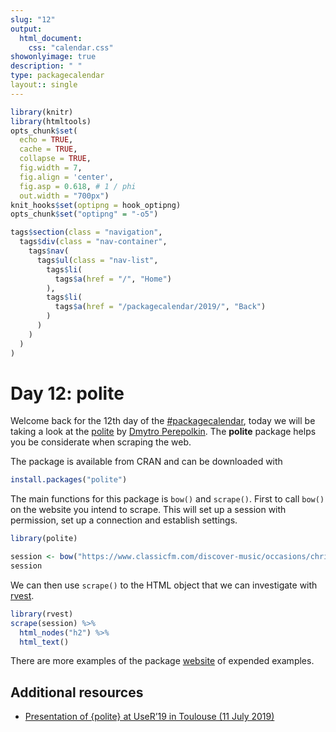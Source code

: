 ```yaml
---
slug: "12"
output: 
  html_document:
    css: "calendar.css"
showonlyimage: true
description: " "
type: packagecalendar
layout:: single
---
```


<html>
    <link rel="stylesheet" href="calendar-post.css"/>
</html>

```r
library(knitr)
library(htmltools)
opts_chunk$set(
  echo = TRUE, 
  cache = TRUE,
  collapse = TRUE,
  fig.width = 7, 
  fig.align = 'center',
  fig.asp = 0.618, # 1 / phi
  out.width = "700px")
knit_hooks$set(optipng = hook_optipng)
opts_chunk$set("optipng" = "-o5")
```

```r
tags$section(class = "navigation",
  tags$div(class = "nav-container",
    tags$nav(
      tags$ul(class = "nav-list",
        tags$li(
          tags$a(href = "/", "Home")
        ),
        tags$li(
          tags$a(href = "/packagecalendar/2019/", "Back")
        )
      )
    )
  )
)
```

# Day 12: polite

Welcome back for the 12th day of the [#packagecalendar](https://twitter.com/hashtag/packagecalendar),
today we will be taking a look at the [polite](https://github.com/dmi3kno/polite) by [Dmytro Perepolkin](https://twitter.com/dmi3k).
The **polite** package helps you be considerate when scraping the web.

The package is available from CRAN and can be downloaded with

```r
install.packages("polite")
```

The main functions for this package is `bow()` and `scrape()`.
First to call `bow()` on the website you intend to scrape.
This will set up a session with permission, set up a connection and establish settings.

```r
library(polite)

session <- bow("https://www.classicfm.com/discover-music/occasions/christmas/nations-top-30-christmas-carols/")
session
```

We can then use `scrape()` to the HTML object that we can investigate with [rvest](https://rvest.tidyverse.org/).

```r
library(rvest)
scrape(session) %>%
  html_nodes("h2") %>%
  html_text()
```

There are more examples of the package [website](https://dmi3kno.github.io/polite/) of expended examples.

## Additional resources

- [Presentation of {polite} at UseR'19 in Toulouse (11 July 2019)](https://github.com/dmi3kno/user19-polite)
